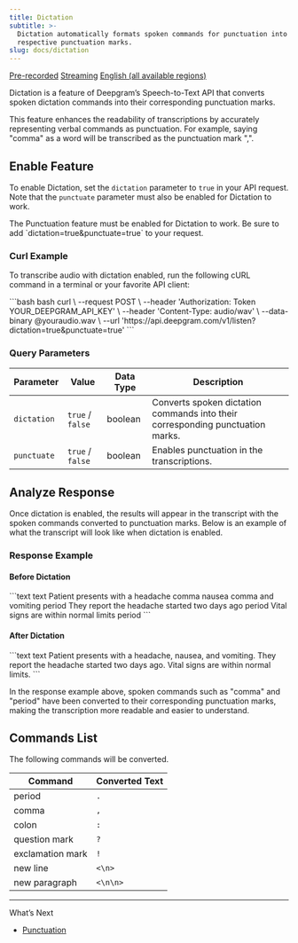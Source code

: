 ```yaml
---
title: Dictation
subtitle: >-
  Dictation automatically formats spoken commands for punctuation into their
  respective punctuation marks.
slug: docs/dictation
---
```



[Pre-recorded](/docs/getting-started-with-pre-recorded-audio) [Streaming](/docs/getting-started-with-live-streaming-audio) [English (all available regions)](/docs/models-languages-overview)

Dictation is a feature of Deepgram’s Speech-to-Text API that converts spoken dictation commands into their corresponding punctuation marks.

This feature enhances the readability of transcriptions by accurately representing verbal commands as punctuation. For example, saying "comma" as a word will be transcribed as the punctuation mark ",".

## Enable Feature

To enable Dictation, set the `dictation` parameter to `true` in your API request. Note that the `punctuate` parameter must also be enabled for Dictation to work.

<Warning>
  The Punctuation feature must be enabled for Dictation to work. Be sure to add `dictation=true&punctuate=true` to your request.
</Warning>

### Curl Example

To transcribe audio with dictation enabled, run the following cURL command in a terminal or your favorite API client:

<CodeGroup>
  ```bash bash
  curl \
    --request POST \
    --header 'Authorization: Token YOUR_DEEPGRAM_API_KEY' \
    --header 'Content-Type: audio/wav' \
    --data-binary @youraudio.wav \
    --url 'https://api.deepgram.com/v1/listen?dictation=true&punctuate=true'
  ```
</CodeGroup>

### Query Parameters

| Parameter   | Value            | Data Type | Description                                                                    |
| ----------- | ---------------- | --------- | ------------------------------------------------------------------------------ |
| `dictation` | `true` / `false` | boolean   | Converts spoken dictation commands into their corresponding punctuation marks. |
| `punctuate` | `true` / `false` | boolean   | Enables punctuation in the transcriptions.                                     |

## Analyze Response

Once dictation is enabled, the results will appear in the transcript with the spoken commands converted to punctuation marks. Below is an example of what the transcript will look like when dictation is enabled.

### Response Example

#### Before Dictation

<CodeGroup>
  ```text text
  Patient presents with a headache comma nausea comma and vomiting period They report the headache started two days ago period Vital signs are within normal limits period
  ```
</CodeGroup>

#### After Dictation

<CodeGroup>
  ```text text
  Patient presents with a headache, nausea, and vomiting. They report the headache started two days ago. Vital signs are within normal limits.
  ```
</CodeGroup>

In the response example above, spoken commands such as "comma" and "period" have been converted to their corresponding punctuation marks, making the transcription more readable and easier to understand.

## Commands List

The following commands will be converted.

| Command          | Converted Text |
| ---------------- | -------------- |
| period           | `.`            |
| comma            | `,`            |
| colon            | `:`            |
| question mark    | `?`            |
| exclamation mark | `!`            |
| new line         | `<\n>`         |
| new paragraph    | `<\n\n>`       |

***

What’s Next

* [Punctuation](/docs/punctuation)
